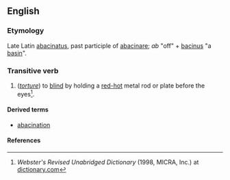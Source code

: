 ==English==

===Etymology===
Late Latin [[abacinatus]], past participle of [[abacinare]]; ''ab'' "off" + [[bacinus]] "a [[basin]]".

===Transitive verb===
{{rfc-trverb|Transitive verb}}
{{en-verb|abacinat|ing}}

# (''[[torture]]'') to [[blind]] by holding a [[red-hot]] metal rod or plate before the eyes<ref>''Webster's Revised Unabridged Dictionary'' (1998, MICRA, Inc.) at [http://dictionary.reference.com/browse/Abacinate dictionary.com]</ref>.

====Derived terms====
* [[abacination]]

====References====
<references />